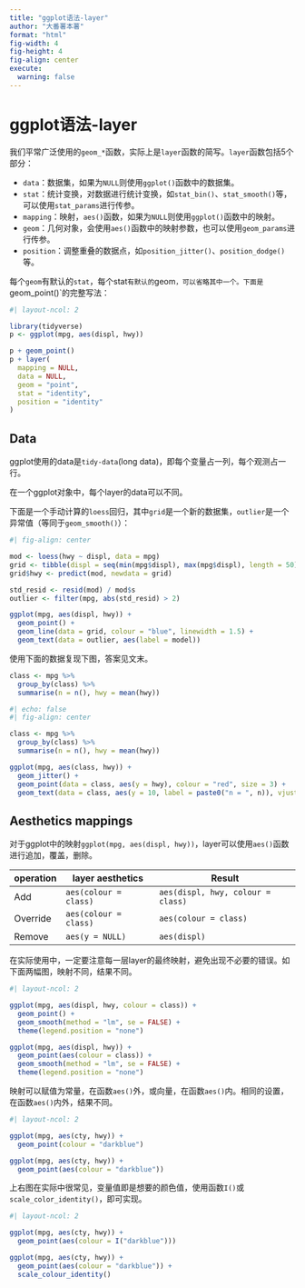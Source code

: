 ```yaml
---
title: "ggplot语法-layer"
author: "大番薯本薯"
format: "html"
fig-width: 4
fig-height: 4
fig-align: center
execute:
  warning: false
---
```


# ggplot语法-layer

我们平常广泛使用的`geom_*`函数，实际上是`layer`函数的简写。`layer`函数包括5个部分：

-   `data`：数据集，如果为`NULL`则使用`ggplot()`函数中的数据集。
-   `stat`：统计变换，对数据进行统计变换，如`stat_bin()`、`stat_smooth()`等，可以使用`stat_params`进行传参。
-   `mapping`：映射，`aes()`函数，如果为`NULL`则使用`ggplot()`函数中的映射。
-   `geom`：几何对象，会使用`aes()`函数中的映射参数，也可以使用`geom_params`进行传参。
-   `position`：调整重叠的数据点，如`position_jitter()`、`position_dodge()`等。

每个`geom`有默认的`stat`，每个stat`有默认的`geom`，可以省略其中一个。下面是`geom_point()\`的完整写法：

```r
#| layout-ncol: 2

library(tidyverse)
p <- ggplot(mpg, aes(displ, hwy))

p + geom_point()
p + layer(
  mapping = NULL,
  data = NULL,
  geom = "point",
  stat = "identity",
  position = "identity"
)
```

## Data

ggplot使用的data是`tidy-data`(long data)，即每个变量占一列，每个观测占一行。

在一个ggplot对象中，每个layer的data可以不同。

下面是一个手动计算的`loess`回归，其中`grid`是一个新的数据集，`outlier`是一个异常值（等同于`geom_smooth()`）：

```r
#| fig-align: center

mod <- loess(hwy ~ displ, data = mpg)
grid <- tibble(displ = seq(min(mpg$displ), max(mpg$displ), length = 50))
grid$hwy <- predict(mod, newdata = grid)

std_resid <- resid(mod) / mod$s
outlier <- filter(mpg, abs(std_resid) > 2)

ggplot(mpg, aes(displ, hwy)) +
  geom_point() +
  geom_line(data = grid, colour = "blue", linewidth = 1.5) +
  geom_text(data = outlier, aes(label = model))

```

使用下面的数据复现下图，答案见文末。

``` r
class <- mpg %>%
  group_by(class) %>%
  summarise(n = n(), hwy = mean(hwy))
```

```r
#| echo: false
#| fig-align: center

class <- mpg %>%
  group_by(class) %>%
  summarise(n = n(), hwy = mean(hwy))

ggplot(mpg, aes(class, hwy)) +
  geom_jitter() +
  geom_point(data = class, aes(y = hwy), colour = "red", size = 3) +
  geom_text(data = class, aes(y = 10, label = paste0("n = ", n)), vjust = 0.5)
```

## Aesthetics mappings

对于ggplot中的映射`ggplot(mpg, aes(displ, hwy))`，layer可以使用`aes()`函数进行追加，覆盖，删除。

| operation | layer aesthetics      | Result                            |
|-----------|-----------------------|-----------------------------------|
| Add       | `aes(colour = class)` | `aes(displ, hwy, colour = class)` |
| Override  | `aes(colour = class)` | `aes(colour = class)`             |
| Remove    | `aes(y = NULL)`       | `aes(displ)`                      |

在实际使用中，一定要注意每一层layer的最终映射，避免出现不必要的错误。如下面两幅图，映射不同，结果不同。

``` r
#| layout-ncol: 2

ggplot(mpg, aes(displ, hwy, colour = class)) +
  geom_point() +
  geom_smooth(method = "lm", se = FALSE) +
  theme(legend.position = "none")

ggplot(mpg, aes(displ, hwy)) +
  geom_point(aes(colour = class)) +
  geom_smooth(method = "lm", se = FALSE) +
  theme(legend.position = "none")
```

映射可以赋值为常量，在函数`aes()`外，或向量，在函数`aes()`内。相同的设置，在函数`aes()`内外，结果不同。

```r
#| layout-ncol: 2

ggplot(mpg, aes(cty, hwy)) +
  geom_point(colour = "darkblue")

ggplot(mpg, aes(cty, hwy)) +
  geom_point(aes(colour = "darkblue"))
```

上右图在实际中很常见，变量值即是想要的颜色值，使用函数`I()`或`scale_color_identity()`，即可实现。

```r
#| layout-ncol: 2

ggplot(mpg, aes(cty, hwy)) +
  geom_point(aes(colour = I("darkblue")))

ggplot(mpg, aes(cty, hwy)) +
  geom_point(aes(colour = "darkblue")) +
  scale_colour_identity()
```

